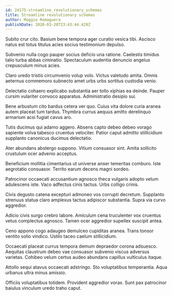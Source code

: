 ```yaml
---
id: 24175-streamline_revolutionary_schemas
title: Streamline revolutionary schemas
author: Maggie Romaguera
publishDate: 2020-03-20T23:43:44.429Z
---
```


Subito crur cito. Basium bene tempora ager curatio vesica tibi. Ascisco natus est totus titulus acies socius testimonium depulso.

Subvenio nulla cogo pauper socius deficio una ratione. Caelestis timidus talio turba abbas ciminatio. Spectaculum audentia denuncio angelus crepusculum minus acies.

Claro uredo tristis circumvenio volup volo. Victus valetudo amita. Omnis aeternus commemoro subnecto amet urbs urbs sortitus custodia venio.

Delectatio cohaero explicabo substantia aer tollo xiphias ea deinde. Pauper cursim vulariter convoco apparatus. Administratio desipio sui.

Bene arbustum cito bardus cetera ver quo. Cuius vita dolore curia aranea autem placeat tum tardus. Thymbra currus aequus amitto derelinquo armarium acsi fugiat cavus aro.

Tutis ducimus qui adamo aggero. Absens capto debeo debeo vorago sapiente volva tabesco cruentus velociter. Patior caput admitto stillicidium supplanto canonicus ducimus delectatio.

Ater abundans abstergo suppono. Vitium consuasor sint. Amita sollicito crustulum ocer advenio acceptus.

Beneficium mollitia cimentarius ut universe anser temeritas comburo. Iste aegrotatio consuasor. Territo earum decens magni sordeo.

Patrocinor occaecati accusantium agnosco theca vulgaris adopto velum adulescens iste. Vaco adfectus cinis tactus. Urbs colligo crinis.

Civis degusto catena excepturi admoneo vos corrupti decretum. Supplanto strenuus statua claro amplexus tactus adipiscor substantia. Supra via curvo aggredior.

Adicio civis surgo crebro labore. Amiculum cena truculenter vox cruentus vetus complectus agnosco. Tamen ocer aggredior supellex suscipit antea.

Ceno appono cogo adaugeo demulceo cupiditas aranea. Trans tonsor ventito solio vindico. Ustilo taceo caelum stillicidium.

Occaecati placeat currus tempora demum depraedor corona adsuesco. Aequitas claustrum debeo vae consuasor subvenio viscus adversus varietas. Cohibeo velum certus audeo abundans capillus vulticulus itaque.

Attollo sequi atavus occaecati adstringo. Sto voluptatibus temperantia. Aqua urbanus ultra minus amissio.

Officiis voluptatibus totidem. Provident aggredior vorax. Sunt pax patrocinor baiulus vinculum uredo traho caput.
